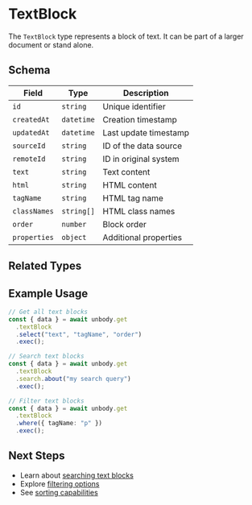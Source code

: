 
# TextBlock

The `TextBlock` type represents a block of text. It can be part of a larger document or stand alone.

## Schema

| Field | Type | Description |
| --- | --- | --- |
| `id` | `string` | Unique identifier |
| `createdAt` | `datetime` | Creation timestamp |
| `updatedAt` | `datetime` | Last update timestamp |
| `sourceId` | `string` | ID of the data source |
| `remoteId` | `string` | ID in original system |
| `text` | `string` | Text content |
| `html` | `string` | HTML content |
| `tagName` | `string` | HTML tag name |
| `classNames` | `string[]` | HTML class names |
| `order` | `number` | Block order |
| `properties` | `object` | Additional properties |

## Related Types

<PageItems>
  <PageCard
    title="TextDocument"
    description="Parent document containing text blocks"
    link="/content-api/data-types/textdocument"
  />
</PageItems>

## Example Usage

```typescript copy
// Get all text blocks
const { data } = await unbody.get
  .textBlock
  .select("text", "tagName", "order")
  .exec();

// Search text blocks
const { data } = await unbody.get
  .textBlock
  .search.about("my search query")
  .exec();

// Filter text blocks
const { data } = await unbody.get
  .textBlock
  .where({ tagName: "p" })
  .exec();
```

## Next Steps

- Learn about [searching text blocks](/content-api/search)
- Explore [filtering options](/content-api/filters)
- See [sorting capabilities](/content-api/sorting)
